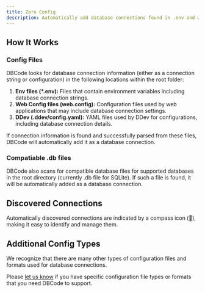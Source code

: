 ```yaml
---
title: Zero Config
description: Automatically add database connections found in .env and web.config files, or supported .db files.
---
```

## How It Works

### Config Files

DBCode looks for database connection information (either as a connection string or configuration) in the following locations within the root folder:

1. **Env files (*.env):** Files that contain environment variables including database connection strings.
2. **Web Config files (web.config):** Configuration files used by web applications that may include database connection settings.
3. **DDev (.ddev/config.yaml):** YAML files used by DDev for configurations, including database connection details.

If connection information is found and successfully parsed from these files, DBCode will automatically add it as a database connection.

### Compatiable .db files

DBCode also scans for compatible database files for supported databases in the root directory (currently .db file for SQLite). If such a file is found, it will be automatically added as a database connection.

## Discovered Connections

Automatically discovered connections are indicated by a compass icon (🧭), making it easy to identify and manage them.

## Additional Config Types

We recognize that there are many other types of configuration files and formats used for database connections.

Please [let us know](https://github.com/dbcodeio/public/issues) if you have specific configuration file types or formats that you need DBCode to support.
